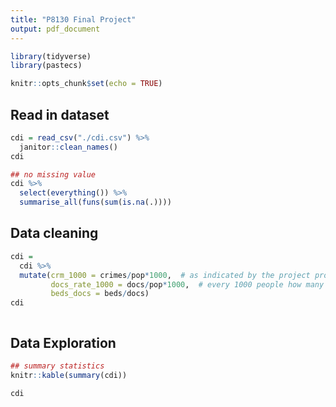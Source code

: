 ```yaml
---
title: "P8130 Final Project"
output: pdf_document
---
```


```r
library(tidyverse)
library(pastecs)
```
```r
knitr::opts_chunk$set(echo = TRUE)
```

## Read in dataset
```r
cdi = read_csv("./cdi.csv") %>% 
  janitor::clean_names()
cdi
```

```r
## no missing value
cdi %>% 
  select(everything()) %>%  
  summarise_all(funs(sum(is.na(.))))
```
## Data cleaning
```r
cdi = 
  cdi %>% 
  mutate(crm_1000 = crimes/pop*1000,  # as indicated by the project prompt
         docs_rate_1000 = docs/pop*1000,  # every 1000 people how many doctors
         beds_docs = beds/docs)
cdi
```

```r

```


## Data Exploration
```r
## summary statistics
knitr::kable(summary(cdi))
```
```r
cdi
```




